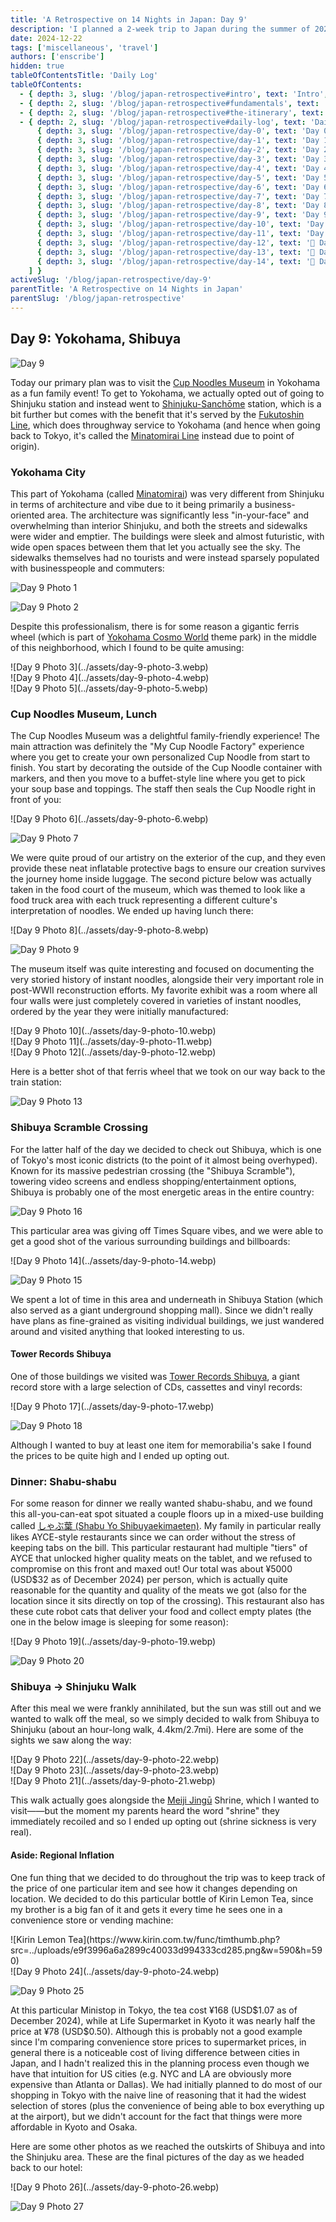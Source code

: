 ```yaml
---
title: 'A Retrospective on 14 Nights in Japan: Day 9'
description: 'I planned a 2-week trip to Japan during the summer of 2023 for my family. Here are some of the highlights, blunders, experiences gathered throughout the process.'
date: 2024-12-22
tags: ['miscellaneous', 'travel']
authors: ['enscribe']
hidden: true
tableOfContentsTitle: 'Daily Log'
tableOfContents:
  - { depth: 3, slug: '/blog/japan-retrospective#intro', text: 'Intro', subheadings: [] }
  - { depth: 2, slug: '/blog/japan-retrospective#fundamentals', text: 'Fundamentals', subheadings: [] }
  - { depth: 2, slug: '/blog/japan-retrospective#the-itinerary', text: 'The Itinerary', subheadings: [] }
  - { depth: 2, slug: '/blog/japan-retrospective#daily-log', text: 'Daily Log', subheadings: [
      { depth: 3, slug: '/blog/japan-retrospective/day-0', text: 'Day 0: Kansai Airport', subheadings: [] },
      { depth: 3, slug: '/blog/japan-retrospective/day-1', text: 'Day 1: Osaka Day Trip', subheadings: [] },
      { depth: 3, slug: '/blog/japan-retrospective/day-2', text: 'Day 2: Nara Day Trip', subheadings: [] },
      { depth: 3, slug: '/blog/japan-retrospective/day-3', text: 'Day 3: East Kyoto', subheadings: [] },
      { depth: 3, slug: '/blog/japan-retrospective/day-4', text: 'Day 4: West/Central Kyoto', subheadings: [] },
      { depth: 3, slug: '/blog/japan-retrospective/day-5', text: 'Day 5: Fushimi-Inari Taisha', subheadings: [] },
      { depth: 3, slug: '/blog/japan-retrospective/day-6', text: 'Day 6: Hakone-Yumoto', subheadings: [] },
      { depth: 3, slug: '/blog/japan-retrospective/day-7', text: 'Day 7: Hakone Round Course', subheadings: [] },
      { depth: 3, slug: '/blog/japan-retrospective/day-8', text: 'Day 8: Shinjuku, Kabukichō', subheadings: [] },
      { depth: 3, slug: '/blog/japan-retrospective/day-9', text: 'Day 9: Yokohama, Shibuya', subheadings: [] },
      { depth: 3, slug: '/blog/japan-retrospective/day-10', text: 'Day 10: Rest Day', subheadings: [] },
      { depth: 3, slug: '/blog/japan-retrospective/day-11', text: 'Day 11: Akihabara', subheadings: [] },
      { depth: 3, slug: '/blog/japan-retrospective/day-12', text: '🚧 Day 12: Asakusa, Odaiba', subheadings: [] },
      { depth: 3, slug: '/blog/japan-retrospective/day-13', text: '🚧 Day 13: Kamakura Day Trip', subheadings: [] },
      { depth: 3, slug: '/blog/japan-retrospective/day-14', text: '🚧 Day 14: Haneda Airport', subheadings: [] },
    ] }
activeSlug: '/blog/japan-retrospective/day-9'
parentTitle: 'A Retrospective on 14 Nights in Japan'
parentSlug: '/blog/japan-retrospective'
---
```


## Day 9: Yokohama, Shibuya

![Day 9](../assets/day-9.webp)

Today our primary plan was to visit the [Cup Noodles Museum](https://www.cupnoodles-museum.jp/en/) in Yokohama as a fun family event! To get to Yokohama, we actually opted out of going to Shinjuku station and instead went to [Shinjuku-Sanchōme](https://en.wikipedia.org/wiki/Shinjuku-sanch%C5%8Dme_Station) station, which is a bit further but comes with the benefit that it's served by the [Fukutoshin Line](https://en.wikipedia.org/wiki/Tokyo_Metro_Fukutoshin_Line), which does throughway service to Yokohama (and hence when going back to Tokyo, it's called the [Minatomirai Line](https://en.wikipedia.org/wiki/Minatomirai_Line) instead due to point of origin).

### Yokohama City

This part of Yokohama (called [Minatomirai](https://en.wikipedia.org/wiki/Minato_Mirai_21)) was very different from Shinjuku in terms of architecture and vibe due to it being primarily a business-oriented area. The architecture was significantly less "in-your-face" and overwhelming than interior Shinjuku, and both the streets and sidewalks were wider and emptier. The buildings were sleek and almost futuristic, with wide open spaces between them that let you actually see the sky. The sidewalks themselves had no tourists and were instead sparsely populated with businesspeople and commuters:

![Day 9 Photo 1](../assets/day-9-photo-1.webp)

![Day 9 Photo 2](../assets/day-9-photo-2.webp)

Despite this professionalism, there is for some reason a gigantic ferris wheel (which is part of [Yokohama Cosmo World](https://en.wikipedia.org/wiki/Yokohama_Cosmo_World) theme park) in the middle of this neighborhood, which I found to be quite amusing:

<div class="grid grid-cols-2 gap-2 [&>*>*]:my-0.5 [&>*>*>*]:m-0">
  <div class="col-span-2">
    ![Day 9 Photo 3](../assets/day-9-photo-3.webp)
  </div>
  <div>
    ![Day 9 Photo 4](../assets/day-9-photo-4.webp)
  </div>
  <div>
    ![Day 9 Photo 5](../assets/day-9-photo-5.webp)
  </div>
</div>

### Cup Noodles Museum, Lunch

The Cup Noodles Museum was a delightful family-friendly experience! The main attraction was definitely the "My Cup Noodle Factory" experience where you get to create your own personalized Cup Noodle from start to finish. You start by decorating the outside of the Cup Noodle container with markers, and then you move to a buffet-style line where you get to pick your soup base and toppings. The staff then seals the Cup Noodle right in front of you:

<div class="flex gap-2 [&>*>*]:my-0">
![Day 9 Photo 6](../assets/day-9-photo-6.webp)

![Day 9 Photo 7](../assets/day-9-photo-7.webp)
</div>

We were quite proud of our artistry on the exterior of the cup, and they even provide these neat inflatable protective bags to ensure our creation survives the journey home inside luggage. The second picture below was actually taken in the food court of the museum, which was themed to look like a food truck area with each truck representing a different culture's interpretation of noodles. We ended up having lunch there:

<div class="flex gap-2 [&>*>*]:my-0">
![Day 9 Photo 8](../assets/day-9-photo-8.webp)

![Day 9 Photo 9](../assets/day-9-photo-9.webp)
</div>

The museum itself was quite interesting and focused on documenting the very storied history of instant noodles, alongside their very important role in post-WWII reconstruction efforts. My favorite exhibit was a room where all four walls were just completely covered in varieties of instant noodles, ordered by the year they were initially manufactured:

<div class="grid grid-cols-2 gap-2">
  <div class="col-span-2 [&>*]:mb-0 [&>*>*]:my-0.5">
    ![Day 9 Photo 10](../assets/day-9-photo-10.webp)
  </div>
  <div class="[&>*]:mt-0 [&>*>*]:my-0">
    ![Day 9 Photo 11](../assets/day-9-photo-11.webp)
  </div>
  <div class="[&>*]:mt-0 [&>*>*]:my-0">
    ![Day 9 Photo 12](../assets/day-9-photo-12.webp)
  </div>
</div>

Here is a better shot of that ferris wheel that we took on our way back to the train station:

![Day 9 Photo 13](../assets/day-9-photo-13.webp)

### Shibuya Scramble Crossing

For the latter half of the day we decided to check out Shibuya, which is one of Tokyo's most iconic districts (to the point of it almost being overhyped). Known for its massive pedestrian crossing (the "Shibuya Scramble"), towering video screens and endless shopping/entertainment options, Shibuya is probably one of the most energetic areas in the entire country:

![Day 9 Photo 16](../assets/day-9-photo-16.webp)

This particular area was giving off Times Square vibes, and we were able to get a good shot of the various surrounding buildings and billboards:

<div class="flex gap-2 [&>*>*]:my-0">
![Day 9 Photo 14](../assets/day-9-photo-14.webp)

![Day 9 Photo 15](../assets/day-9-photo-15.webp)
</div>

We spent a lot of time in this area and underneath in Shibuya Station (which also served as a giant underground shopping mall). Since we didn't really have plans as fine-grained as visiting individual buildings, we just wandered around and visited anything that looked interesting to us.

#### Tower Records Shibuya

One of those buildings we visited was [Tower Records Shibuya](https://towershibuya.jp/), a giant record store with a large selection of CDs, cassettes and vinyl records:

<div class="flex gap-2 [&>*>*]:my-0">
![Day 9 Photo 17](../assets/day-9-photo-17.webp)

![Day 9 Photo 18](../assets/day-9-photo-18.webp)
</div>

Although I wanted to buy at least one item for memorabilia's sake I found the prices to be quite high and I ended up opting out.

### Dinner: Shabu-shabu

For some reason for dinner we really wanted shabu-shabu, and we found this all-you-can-eat spot situated a couple floors up in a mixed-use building called [しゃぶ葉 (Shabu Yo Shibuyaekimaeten)](https://tabelog.com/en/tokyo/A1303/A130301/13207838/). My family in particular really likes AYCE-style restaurants since we can order without the stress of keeping tabs on the bill. This particular restaurant had multiple "tiers" of AYCE that unlocked higher quality meats on the tablet, and we refused to compromise on this front and maxed out! Our total was about ¥5000 (USD$32 as of December 2024) per person, which is actually quite reasonable for the quantity and quality of the meats we got (also for the location since it sits directly on top of the crossing). This restaurant also has these cute robot cats that deliver your food and collect empty plates (the one in the below image is sleeping for some reason):

<div class="flex gap-2 [&>*>*]:my-0">
![Day 9 Photo 19](../assets/day-9-photo-19.webp)

![Day 9 Photo 20](../assets/day-9-photo-20.webp)
</div>

### Shibuya → Shinjuku Walk

After this meal we were frankly annihilated, but the sun was still out and we wanted to walk off the meal, so we simply decided to walk from Shibuya to Shinjuku (about an hour-long walk, 4.4km/2.7mi). Here are some of the sights we saw along the way:

<div class="grid grid-cols-2 gap-2">
  <div class="[&>*]:mb-0 [&>*>*]:my-0">
    ![Day 9 Photo 22](../assets/day-9-photo-22.webp)
  </div>
  <div class="[&>*]:mb-0 [&>*>*]:my-0">
    ![Day 9 Photo 23](../assets/day-9-photo-23.webp)
  </div>
  <div class="col-span-2 [&>*]:mt-0.5 [&>*>*]:my-0">
    ![Day 9 Photo 21](../assets/day-9-photo-21.webp)
  </div>
</div>

This walk actually goes alongside the [Meiji Jingū](https://en.wikipedia.org/wiki/Meiji_Shrine) Shrine, which I wanted to visit——but the moment my parents heard the word "shrine" they immediately recoiled and so I ended up opting out (shrine sickness is very real).

#### Aside: Regional Inflation

One fun thing that we decided to do throughout the trip was to keep track of the price of one particular item and see how it changes depending on location. We decided to do this particular bottle of Kirin Lemon Tea, since my brother is a big fan of it and gets it every time he sees one in a convenience store or vending machine:

<div class="mx-auto w-1/3">
![Kirin Lemon Tea](https://www.kirin.com.tw/func/timthumb.php?src=../uploads/e9f3996a6a2899c40033d994333cd285.png&w=590&h=590)
</div>

<div class="flex gap-2 [&>*>*]:my-0">
![Day 9 Photo 24](../assets/day-9-photo-24.webp)

![Day 9 Photo 25](../assets/day-9-photo-25.webp)
</div>

At this particular Ministop in Tokyo, the tea cost ¥168 (USD\$1.07 as of December 2024), while at Life Supermarket in Kyoto it was nearly half the price at ¥78 (USD\$0.50). Although this is probably not a good example since I'm comparing convenience store prices to supermarket prices, in general there is a noticeable cost of living difference between cities in Japan, and I hadn't realized this in the planning process even though we have that intuition for US cities (e.g. NYC and LA are obviously more expensive than Atlanta or Dallas). We had initially planned to do most of our shopping in Tokyo with the naive line of reasoning that it had the widest selection of stores (plus the convenience of being able to box everything up at the airport), but we didn't account for the fact that things were more affordable in Kyoto and Osaka.

Here are some other photos as we reached the outskirts of Shibuya and into the Shinjuku area. These are the final pictures of the day as we headed back to our hotel:

<div class="flex gap-2 [&>*>*]:my-0">
![Day 9 Photo 26](../assets/day-9-photo-26.webp)

![Day 9 Photo 27](../assets/day-9-photo-27.webp)
</div>
